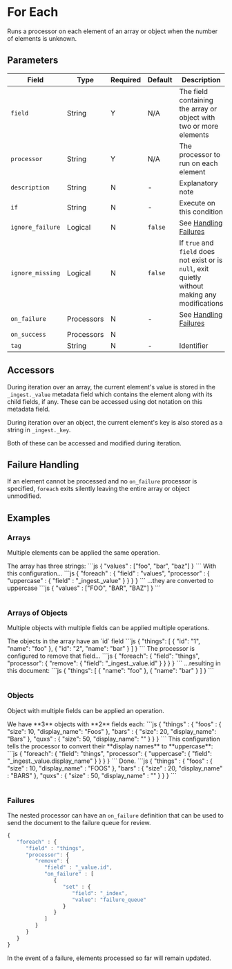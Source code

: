 

# For Each

<Synopsis>
Runs a processor on each element of an array or object when the number of elements is unknown.
</Synopsis>

## Parameters

|Field|Type|Required|Default|Description|
|---|---|---|---|---|
|`field`|String|Y|N/A|The field containing the array or object with two or more elements|
|`processor`|String|Y|N/A|The processor to run on each element|
|`description`|String|N|-|Explanatory note|
|`if`|String|N|-|Execute on this condition|
|`ignore_failure`|Logical|N|`false`|See [Handling Failures](../handling-failures.mdx)|
|`ignore_missing`|Logical|N|`false`|If `true` and `field` does not exist or is `null`, exit quietly without making any modifications|
|`on_failure`|Processors|N|-|See [Handling Failures](../handling-failures.mdx)|
|`on_success`|Processors|N|||
|`tag`|String|N|-|Identifier|

## Accessors

During iteration over an array, the current element's value is stored in the `_ingest._value` metadata field which contains the element along with its child fields, if any. These can be accessed using dot notation on this metadata field.

During iteration over an object, the current element's key is also stored as a string in `_ingest._key`.

Both of these can be accessed and modified during iteration.

## Failure Handling

If an element cannot be processed and no `on_failure` processor is specified, `foreach` exits silently leaving the entire array or object unmodified.

## Examples

### Arrays

Multiple elements can be applied the same operation.

<Table>
      <TableRow>
         <TableCell>
         The array has three strings:
         </TableCell>
         <TableCell>
            ```js
            {
               "values" : ["foo", "bar", "baz"]
            }
            ```
         </TableCell>
      </TableRow>
      <TableRow>
         <TableCell>
         With this configuration...
         </TableCell>
         <TableCell>
            ```js
            {
               "foreach" : {
                  "field" : "values",
                  "processor" : {
                     "uppercase" : {
                        "field" : "_ingest._value"
                     }
                  }
               }
            }
            ```
         </TableCell>
      </TableRow>
      <TableRow>
         <TableCell>
         ...they are converted to uppercase
         </TableCell>
         <TableCell>
            ```js
            {
               "values" : ["FOO", "BAR", "BAZ"]
            }
            ```
         </TableCell>
      </TableRow>
</Table>

### Arrays of Objects

 Multiple objects with multiple fields can be applied multiple operations.

<Table>
   <TableBody>
   <TableRow>
      <TableCell>
      The objects in the array have an `id` field
      </TableCell>
      <TableCell>
         ```js
         {
            "things": [
               {
                  "id": "1",
                  "name": "foo"
               },
               {
                  "id": "2",
                  "name": "bar"
               }
            ]
         }
         ```
      </TableCell>
   </TableRow>
   <TableRow>
      <TableCell>
         The processor is configured to remove that field...
      </TableCell>
      <TableCell>
         ```js
         {
            "foreach": {
               "field": "things",
                  "processor": {
                     "remove": {
                     "field": "_ingest._value.id"
                  }
               }
            }
         }
         ```
      </TableCell>
   </TableRow>
   <TableRow>
      <TableCell>
         ...resulting in this document:
      </TableCell>
      <TableCell>
         ```js
         {
            "things": [
               {
                  "name": "foo"
               },
               {
                  "name": "bar"
               }
            ]
         }
         ```
      </TableCell>
   </TableRow>
   </TableBody>
</Table>

### Objects

Object with multiple fields can be applied an operation.

<Table>
   <TableBody>
      <TableRow>
         <TableCell>
            We have **3** objects with **2** fields each:
         </TableCell>
         <TableCell>
            ```js
            {
               "things" : {
                  "foos" : {
                     "size": 10,
                     "display_name": "Foos"
                  },
                  "bars" : {
                     "size": 20,
                     "display_name": "Bars"
                  },
                  "quxs" : {
                     "size": 50,
                     "display_name": ""
                  }
               }
            }
            ```
         </TableCell>
      </TableRow>
         <TableCell>
            This configuration tells the processor to convert their **display names** to **uppercase**:
         </TableCell>
         <TableCell>
            ```js
            {
               "foreach": {
                  "field": "things",
                     "processor": {
                     "uppercase": {
                        "field": "_ingest._value.display_name"
                     }
                  }
               }
            }
            ```
         </TableCell>
      <TableRow>
      </TableRow>
         <TableCell>
            Done.
         </TableCell>
         <TableCell>
            ```js
            {
               "things" : {
                  "foos" : {
                     "size" : 10,
                     "display_name" : "FOOS"
                  },
                  "bars" : {
                     "size" : 20,
                     "display_name" : "BARS"
                  },
                  "quxs" : {
                     "size" : 50,
                     "display_name" : ""
                  }
               }
            }
            ```
         </TableCell>
   </TableBody>
</Table>

### Failures

The nested processor can have an `on_failure` definition that can be used to send the document to the failure queue for review.

```js
{
   "foreach" : {
      "field" : "things",
      "processor": {
         "remove": {
            "field" : "_value.id",
            "on_failure" : [
               {
                  "set" : {
                     "field": "_index",
                     "value": "failure_queue"
                  }
               }
            ]
         }
      }
   }
}
```

In the event of a failure, elements processed so far will remain updated.
